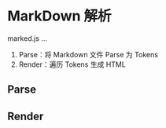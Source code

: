 # MarkDown 解析
marked.js ...

1. Parse：将 Markdown 文件 Parse 为 Tokens
2. Render：遍历 Tokens 生成 HTML

## Parse


## Render
